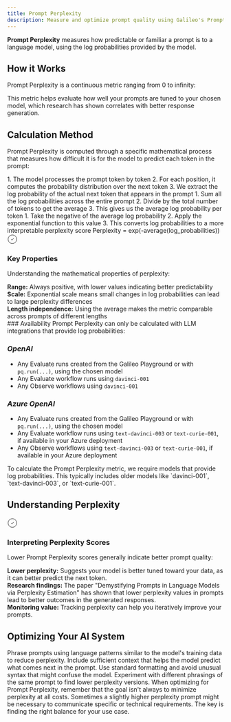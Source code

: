 ```yaml
---
title: Prompt Perplexity
description: Measure and optimize prompt quality using Galileo's Prompt Perplexity Metric to improve model performance and response generation.
---
```


<DefinitionCard>
  <strong>Prompt Perplexity</strong> measures how predictable or familiar a prompt is to a language model, using the log probabilities provided by the model.
</DefinitionCard>

## How it Works

Prompt Perplexity is a continuous metric ranging from 0 to infinity:

<Scale 
  low="0" lowLabel="Low Perplexity" 
  high="∞" highLabel="High Perplexity" 
  lowDescription="The model is highly certain about predicting tokens in the prompt" 
  midDescription="The model has moderate certainty about predicting tokens"
  highDescription="The model finds the prompt less predictable"
/>

This metric helps evaluate how well your prompts are tuned to your chosen model, which research has shown correlates with better response generation.

## Calculation Method

Prompt Perplexity is computed through a specific mathematical process that measures how difficult it is for the model to predict each token in the prompt:

<Steps>
  <Step title="Calculate Token Probabilities" description="For each token in the prompt:">
    1. The model processes the prompt token by token
    2. For each position, it computes the probability distribution over the next token
    3. We extract the log probability of the actual next token that appears in the prompt
  </Step>
  <Step title="Average Log Probabilities" description="Combine the token-level information:">
    1. Sum all the log probabilities across the entire prompt
    2. Divide by the total number of tokens to get the average
    3. This gives us the average log probability per token
  </Step>
  <Step title="Apply Exponential" description="Transform to final perplexity score:">
    1. Take the negative of the average log probability
    2. Apply the exponential function to this value
    3. This converts log probabilities to a more interpretable perplexity score
  </Step>
  <Step title="Final Formula" description="The complete calculation:">
    Perplexity = exp(-average(log_probabilities))
  </Step>
</Steps>

<Card>
  <div style={{display: 'flex', alignItems: 'center', gap: '0.5rem', marginBottom: '0.75rem'}}>
    <div style={{fontSize: '1.25rem', color: 'var(--primary-color)'}}>
      <svg xmlns="http://www.w3.org/2000/svg" width="24" height="24" viewBox="0 0 24 24" fill="none" stroke="currentColor" strokeWidth="2" strokeLinecap="round" strokeLinejoin="round">
        <path d="M12 22c5.523 0 10-4.477 10-10S17.523 2 12 2 2 6.477 2 12s4.477 10 10 10z"></path>
        <path d="m9 12 2 2 4-4"></path>
      </svg>
    </div>
    <h3 style={{margin: 0, fontSize: '1.25rem', fontWeight: '600'}}>Key Properties</h3>
  </div>
  
  Understanding the mathematical properties of perplexity:
      
  <div style={{marginTop: '1rem', paddingTop: '0.75rem', borderTop: '1px solid rgba(209, 213, 219, 0.33)'}}>
    <strong>Range:</strong> Always positive, with lower values indicating better predictability
  </div>
  
  <div style={{marginTop: '0.75rem', paddingTop: '0.75rem', borderTop: '1px solid rgba(209, 213, 219, 0.33)'}}>
    <strong>Scale:</strong> Exponential scale means small changes in log probabilities can lead to large perplexity differences
  </div>
  
  <div style={{marginTop: '0.75rem', paddingTop: '0.75rem', borderTop: '1px solid rgba(209, 213, 219, 0.33)'}}>
    <strong>Length independence:</strong> Using the average makes the metric comparable across prompts of different lengths
  </div>
</Card>

<Warning>
### Availability
Prompt Perplexity can only be calculated with LLM integrations that provide log probabilities:

### _OpenAI_
- Any Evaluate runs created from the Galileo Playground or with `pq.run(...)`, using the chosen model
- Any Evaluate workflow runs using `davinci-001`
- Any Observe workflows using `davinci-001`

### _Azure OpenAI_
- Any Evaluate runs created from the Galileo Playground or with `pq.run(...)`, using the chosen model
- Any Evaluate workflow runs using `text-davinci-003` or `text-curie-001`, if available in your Azure deployment
- Any Observe workflows using `text-davinci-003` or `text-curie-001`, if available in your Azure deployment
</Warning>

<Note>
To calculate the Prompt Perplexity metric, we require models that provide log probabilities. This typically includes older models like `davinci-001`, `text-davinci-003`, or `text-curie-001`.
</Note>

## Understanding Perplexity

<Card>
  <div style={{display: 'flex', alignItems: 'center', gap: '0.5rem', marginBottom: '0.75rem'}}>
    <div style={{fontSize: '1.25rem', color: 'var(--primary-color)'}}>
      <svg xmlns="http://www.w3.org/2000/svg" width="24" height="24" viewBox="0 0 24 24" fill="none" stroke="currentColor" strokeWidth="2" strokeLinecap="round" strokeLinejoin="round">
        <path d="M12 22c5.523 0 10-4.477 10-10S17.523 2 12 2 2 6.477 2 12s4.477 10 10 10z"></path>
        <path d="m9 12 2 2 4-4"></path>
      </svg>
    </div>
    <h3 style={{margin: 0, fontSize: '1.25rem', fontWeight: '600'}}>Interpreting Perplexity Scores</h3>
  </div>
  
  Lower Prompt Perplexity scores generally indicate better prompt quality:
      
  <div style={{marginTop: '1rem', paddingTop: '0.75rem', borderTop: '1px solid rgba(209, 213, 219, 0.33)'}}>
    <strong>Lower perplexity:</strong> Suggests your model is better tuned toward your data, as it can better predict the next token.
  </div>
  
  <div style={{marginTop: '0.75rem', paddingTop: '0.75rem', borderTop: '1px solid rgba(209, 213, 219, 0.33)'}}>
    <strong>Research findings:</strong> The paper "Demystifying Prompts in Language Models via Perplexity Estimation" has shown that lower perplexity values in prompts lead to better outcomes in the generated responses.
  </div>
  
  <div style={{marginTop: '0.75rem', paddingTop: '0.75rem', borderTop: '1px solid rgba(209, 213, 219, 0.33)'}}>
    <strong>Monitoring value:</strong> Tracking perplexity can help you iteratively improve your prompts.
  </div>
</Card>

## Optimizing Your AI System

<CardGroup cols={2}>
  <Card title="Use Familiar Language" icon="language">
    Phrase prompts using language patterns similar to the model's training data to reduce perplexity.
  </Card>
  <Card title="Provide Clear Context" icon="circle-info">
    Include sufficient context that helps the model predict what comes next in the prompt.
  </Card>
  <Card title="Avoid Unusual Formatting" icon="text-slash">
    Use standard formatting and avoid unusual syntax that might confuse the model.
  </Card>
  <Card title="Test Variations" icon="vials">
    Experiment with different phrasings of the same prompt to find lower perplexity versions.
  </Card>
</CardGroup>

<Note>
When optimizing for Prompt Perplexity, remember that the goal isn't always to minimize perplexity at all costs. Sometimes a slightly higher perplexity prompt might be necessary to communicate specific or technical requirements. The key is finding the right balance for your use case.
</Note>